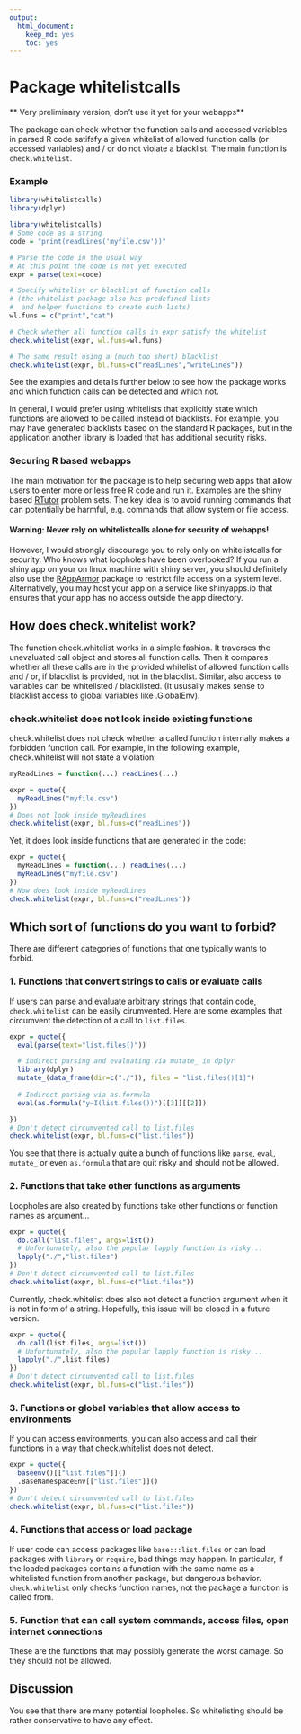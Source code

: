```yaml
---
output: 
  html_document: 
    keep_md: yes
    toc: yes
---
```

# Package whitelistcalls


** Very preliminary version, don't use it yet for your webapps**

The package can check whether the function calls and accessed variables in parsed R code satifsfy a given whitelist of allowed function calls (or accessed variables)
and / or do not violate a blacklist. The main function is `check.whitelist`.

### Example
```r
library(whitelistcalls)
library(dplyr)
```

```r
library(whitelistcalls)
# Some code as a string
code = "print(readLines('myfile.csv'))"

# Parse the code in the usual way
# At this point the code is not yet executed
expr = parse(text=code)

# Specify whitelist or blacklist of function calls
# (the whitelist package also has predefined lists 
#  and helper functions to create such lists)
wl.funs = c("print","cat")

# Check whether all function calls in expr satisfy the whitelist
check.whitelist(expr, wl.funs=wl.funs)

# The same result using a (much too short) blacklist
check.whitelist(expr, bl.funs=c("readLines","writeLines"))

```

See the examples and details further below to see how the package works and which function calls can be detected and which not.

In general, I would prefer using whitelists that explicitly state which functions are allowed to be called instead of blacklists. For example, you may have generated blacklists based on the standard R packages, but in the application another library is loaded that has additional security risks.

### Securing R based webapps

The main motivation for the package is to help securing web apps that allow users to enter more or less free R code and run it. Examples are the shiny based  [RTutor](https://github.com/skranz/RTutor) problem sets. The key idea is to avoid running commands that can potentially be harmful, e.g. commands that allow system or file access.

#### Warning: Never rely on whitelistcalls alone for security of webapps!

However, I would strongly discourage you to rely only on whitelistcalls for security. Who knows what loopholes have been overlooked? If you run a shiny app
on your on linux machine with shiny server, you should definitely also use the
[RAppArmor](https://github.com/jeroenooms/RAppArmor) package to restrict
file access on a system level. Alternatively, you may host your app on a 
service like shinyapps.io that ensures that your app has no access outside
the app directory.

## How does check.whitelist work?

The function check.whitelist works in a simple fashion. It traverses the unevaluated call object and stores all function calls. Then it compares whether all these calls are in the provided whitelist of allowed function calls and / or, if blacklist is provided, not in the blacklist. Similar, also access to variables can be whitelisted / blacklisted. (It ususally makes sense to blacklist access to global variables like .GlobalEnv).  

### check.whitelist does not look inside existing functions

check.whitelist does not check whether a called function internally makes a forbidden function call. For example, in the following example, check.whitelist will not state a violation:

```r
myReadLines = function(...) readLines(...)

expr = quote({
  myReadLines("myfile.csv")
})
# Does not look inside myReadLines
check.whitelist(expr, bl.funs=c("readLines"))

```

Yet, it does look inside functions that are generated in
the code:
```r

expr = quote({
  myReadLines = function(...) readLines(...)
  myReadLines("myfile.csv")
})
# Now does look inside myReadLines
check.whitelist(expr, bl.funs=c("readLines"))

```


## Which sort of functions do you want to forbid?

There are different categories of functions that one typically wants to forbid.

### 1. Functions that convert strings to calls or evaluate calls

If users can parse and evaluate arbitrary strings that contain code,
`check.whitelist` can be easily cirumvented. Here are some examples that
circumvent the detection of a call to `list.files`.
```r
expr = quote({
  eval(parse(text="list.files()"))

  # indirect parsing and evaluating via mutate_ in dplyr
  library(dplyr)
  mutate_(data_frame(dir=c("./")), files = "list.files()[1]")
  
  # Indirect parsing via as.formula
  eval(as.formula("y~I(list.files())")[[3]][[2]])

})
# Don't detect circumvented call to list.files
check.whitelist(expr, bl.funs=c("list.files"))
```
You see that there is actually quite a bunch of functions like `parse`, `eval`, `mutate_` or even `as.formula` that are quit risky and should not be allowed.

### 2. Functions that take other functions as arguments

Loopholes are also created by functions take other functions or function names as argument...
```r
expr = quote({
  do.call("list.files", args=list())
  # Unfortunately, also the popular lapply function is risky...  
  lapply("./","list.files")
})
# Don't detect circumvented call to list.files
check.whitelist(expr, bl.funs=c("list.files"))
```

Currently, check.whitelist does also not detect a function argument
when it is not in form of a string. Hopefully, this issue will be closed in a future version.
```r
expr = quote({
  do.call(list.files, args=list())
  # Unfortunately, also the popular lapply function is risky...  
  lapply("./",list.files)
})
# Don't detect circumvented call to list.files
check.whitelist(expr, bl.funs=c("list.files"))
```

### 3. Functions or global variables that allow access to environments

If you can access environments, you can also access and call their functions
in a way that check.whitelist does not detect.
```r
expr = quote({
  baseenv()[["list.files"]]()
  .BaseNamespaceEnv[["list.files"]]()
})
# Don't detect circumvented call to list.files
check.whitelist(expr, bl.funs=c("list.files"))
```

### 4. Functions that access or load package

If user code can access packages like `base:::list.files` or can load packages with `library` or `require`, bad things may happen. In particular, if the loaded
packages contains a function with the same name as a whitelisted function from another package, but dangerous behavior. `check.whitelist` only checks function names, not the package a function is called from.

### 5. Function that can call system commands, access files, open internet connections

These are the functions that may possibly generate the worst damage. So they should not be allowed.

## Discussion

You see that there are many potential loopholes. So whitelisting should be rather conservative to have any effect.



